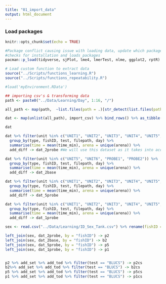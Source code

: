 ```yaml
---
title: "01_import_data"
output: html_document
---
```


### Load packages
```r
knitr::opts_chunk$set(echo = TRUE)

#Package conflict causing issue with loading data, update which packages need to be loaded
#checks for installation and loads packages
pacman::p_load(tidyverse, sjPlot, lme4, lmerTest, nlme, ggplot2, rptR)

# Load custom function to extract data 
source("../Scripts/functions_learning.R")
source("../Scripts/functions_repeatability.R")

#load('myEnvironment.RData')
```


```r
## importing csv's & transforming data
path <- paste0("../Data/Learning/Day", 1:16, "/")

all_path <- map(path,  ~list.files(path = .)[str_detect(list.files(path = .), ".csv")] ) %>% map2(.,path,~ paste0(.y, .x))

dat <- map(unlist(all_path), import_csv) %>% bind_rows() %>% as_tibble() %>% group_by(filepath, date, marking, type, test, unit, variable, arena) %>% summarise(total = sum(number), mean = mean(number)) %>% filter(variable == "ZONE_TIMERS") %>% group_by(type, marking, test, unit, filepath, date) %>% summarise(sum_time = sum(total), arena = unique(arena)) %>% arrange(filepath, marking, type, test) %>% mutate(time_min = if_else(type == "BASELINE", sum_time/5, sum_time/1)) %>% add_day %>% add_exp %>% add_zone %>% add_tod %>% add_set %>% mutate(day = as.numeric(day)) %>% rename(fishID = marking)

dat
```

```r
dat %>% filter(unit %in% c("UNIT1", "UNIT2", "UNIT3", "UNIT4", "UNIT5", "UNIT6", "PROBE1", "PROBE2")) %>%
  group_by(type, fishID, test, filepath, day) %>%
  summarise(time = mean(time_min), arena = unique(arena)) %>%
  add_diff -> dat_2probe #We will use this dataset as it takes into acocunt the first 2 mins of the probe period, which the literature says is the most important as fish tend to forget after 2 mins, however we have options below for analysis also

dat %>% filter(unit %in% c("UNIT5", "UNIT6", "PROBE1", "PROBE2")) %>%
  group_by(type, fishID, test, filepath, day) %>%
  summarise(time = mean(time_min), arena = unique(arena)) %>%
  add_diff -> dat_2base

dat %>% filter(unit %in% c("UNIT1", "UNIT2", "UNIT3", "UNIT4", "UNIT5", "UNIT6", "PROBE1", "PROBE2","PROBE3", "PROBE4", "PROBE5")) %>%
  group_by(type, fishID, test, filepath, day) %>%
  summarise(time = mean(time_min), arena = unique(arena)) %>%
  add_diff -> dat_5probe

dat %>% filter(unit %in% c("UNIT1", "UNIT2", "UNIT3", "UNIT4", "UNIT5", "UNIT6", "PROBE1")) %>%
  group_by(type, fishID, test, filepath, day) %>%
  summarise(time = mean(time_min), arena = unique(arena)) %>%
  add_diff -> dat_1probe

sex <- read.csv("../Data/Learning/ID_Sex_Tank.csv") %>% rename(fishID = Fish_ID) %>% rename(sex = Sex)

left_join(sex, dat_2probe, by = "fishID") -> p2
left_join(sex, dat_2base, by = "fishID") -> b2
left_join(sex, dat_5probe, by = "fishID") -> p5
left_join(sex, dat_1probe, by = "fishID") -> p1


p2 %>% add_set %>% add_tod %>% filter(test == "BLUCS") -> p2cs
b2%>% add_set %>% add_tod %>% filter(test == "BLUCS") -> b2cs
p5 %>% add_set %>% add_tod %>% filter(test == "BLUCS") -> p5cs
p1 %>% add_set %>% add_tod %>% filter(test == "BLUCS") -> p1cs
```







